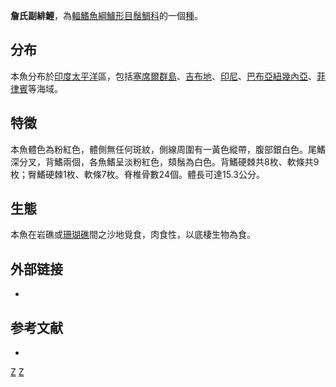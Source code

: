{{Speciesbox 
| taxon = Parupeneus jansenii
| status = NE
| status_system = IUCN3.1
| authority =  [[Bleeker|Bleeker]], 1856
| synonyms = *''Parupeneus janseni''<br /><small>Bleeker, 1856</small>
*''Upeneus jansenii''<br /><small>Bleeker, 1856</small>
}}
'''詹氏副緋鯉'''，為[[輻鰭魚綱|輻鰭魚綱]][[鱸形目|鱸形目]][[鬚鯛科|鬚鯛科]]的一個[[種|種]]。

==分布==
本魚分布於[[印度|印度]][[太平洋|太平洋]]區，包括[[塞席爾群島|塞席爾群島]]、[[吉布地|吉布地]]、[[印尼|印尼]]、[[巴布亞紐幾內亞|巴布亞紐幾內亞]]、[[菲律賓|菲律賓]]等海域。

==特徵==
本魚體色為粉紅色，體側無任何斑紋，側線周圍有一黃色縱帶，腹部銀白色。尾鰭深分叉，背鰭兩個，各魚鰭呈淡粉紅色，頦鬚為白色。背鰭硬棘共8枚、軟條共9枚；臀鰭硬棘1枚、軟條7枚。脊椎骨數24個。體長可達15.3公分。

==生態==
本魚在岩礁或[[珊瑚礁|珊瑚礁]]間之沙地覓食，肉食性，以底棲生物為食。

==外部链接==
*{{FishBase_species|genus=Parupeneus|species=jansenii|year=2012|month=8}}

==参考文献==
*{{FishBase_species|genus=Parupeneus|species=jansenii|year=2011|month=12}}
{{Taxonbar|from=Q2370222}}

[[Category:副緋鯉屬|Z]]
[[Category:1856年描述的鱼类|Z]]